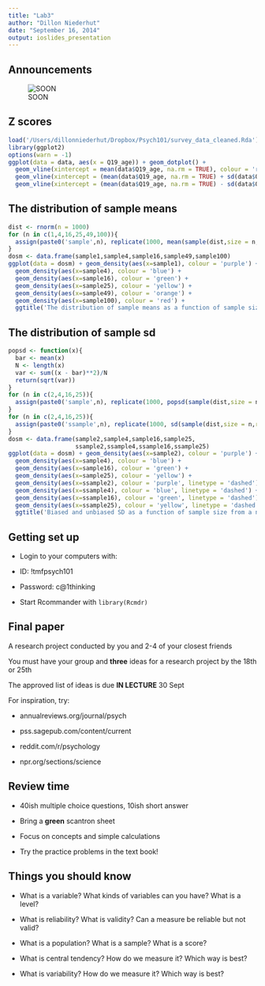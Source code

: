 ```yaml
---
title: "Lab3"
author: "Dillon Niederhut"
date: "September 16, 2014"
output: ioslides_presentation
---
```


## Announcements

![SOON](/Users/dillonniederhut/Dropbox/Psych101/Soon.jpg)

## Z scores

```r
load('/Users/dillonniederhut/Dropbox/Psych101/survey_data_cleaned.Rda')
library(ggplot2)
options(warn = -1)
ggplot(data = data, aes(x = Q19_age)) + geom_dotplot() + 
  geom_vline(xintercept = mean(data$Q19_age, na.rm = TRUE), colour = 'red') + 
  geom_vline(xintercept = (mean(data$Q19_age, na.rm = TRUE) + sd(data$Q19_age, na.rm = TRUE))) + 
  geom_vline(xintercept = (mean(data$Q19_age, na.rm = TRUE) - sd(data$Q19_age, na.rm = TRUE)))
```

## The distribution of sample means

```r
dist <- rnorm(n = 1000)
for (n in c(1,4,16,25,49,100)){
  assign(paste0('sample',n), replicate(1000, mean(sample(dist,size = n,replace = TRUE))))
}
dosm <- data.frame(sample1,sample4,sample16,sample49,sample100)
ggplot(data = dosm) + geom_density(aes(x=sample1), colour = 'purple') + 
  geom_density(aes(x=sample4), colour = 'blue') +
  geom_density(aes(x=sample16), colour = 'green') +
  geom_density(aes(x=sample25), colour = 'yellow') +
  geom_density(aes(x=sample49), colour = 'orange') +
  geom_density(aes(x=sample100), colour = 'red') + 
  ggtitle('The distribution of sample means as a function of sample size from a normal population')
```

## The distribution of sample sd

```r
popsd <- function(x){
  bar <- mean(x)
  N <- length(x)
  var <- sum((x - bar)**2)/N
  return(sqrt(var))
}
for (n in c(2,4,16,25)){
  assign(paste0('sample',n), replicate(1000, popsd(sample(dist,size = n,replace = TRUE))))
}
for (n in c(2,4,16,25)){
  assign(paste0('ssample',n), replicate(1000, sd(sample(dist,size = n,replace = TRUE))))
}
dosm <- data.frame(sample2,sample4,sample16,sample25,
                   ssample2,ssample4,ssample16,ssample25)
ggplot(data = dosm) + geom_density(aes(x=sample2), colour = 'purple') + 
  geom_density(aes(x=sample4), colour = 'blue') +
  geom_density(aes(x=sample16), colour = 'green') +
  geom_density(aes(x=sample25), colour = 'yellow') +
  geom_density(aes(x=ssample2), colour = 'purple', linetype = 'dashed') + 
  geom_density(aes(x=ssample4), colour = 'blue', linetype = 'dashed') +
  geom_density(aes(x=ssample16), colour = 'green', linetype = 'dashed') +
  geom_density(aes(x=ssample25), colour = 'yellow', linetype = 'dashed') +
  ggtitle('Biased and unbiased SD as a function of sample size from a normal population')
```

## Getting set up

- Login to your computers with:

- ID: !tmfpsych101

- Password: c@1thinking

- Start Rcommander with ```library(Rcmdr)```

## Final paper

A research project conducted by you and 2-4 of your closest friends

You must have your group and **three** ideas for a research project by the 18th or 25th

The approved list of ideas is due **IN LECTURE** 30 Sept

For inspiration, try:

- annualreviews.org/journal/psych

- pss.sagepub.com/content/current

- reddit.com/r/psychology

- npr.org/sections/science

## Review time

- 40ish multiple choice questions, 10ish short answer

- Bring a **green** scantron sheet

- Focus on concepts and simple calculations

- Try the practice problems in the text book!

## Things you should know

- What is a variable? What kinds of variables can you have? What is a level?

- What is reliability? What is validity? Can a measure be reliable but not valid?

- What is a population? What is a sample? What is a score?

- What is central tendency? How do we measure it? Which way is best?

- What is variability? How do we measure it? Which way is best?


